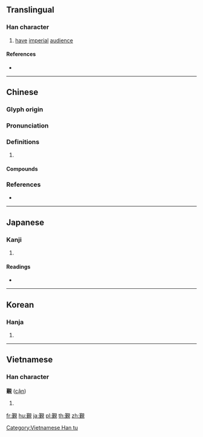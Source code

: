 {{character info/new}}
{{also|觐}}
==Translingual==

===Han character===
{{Han char|rn=147|rad=見|as=11|sn=18|four=46110|canj=TMBUU|ids=⿰堇見}}

# [[have]] [[imperial]] [[audience]]

====References====
* {{Han ref|kx=1137.070|dkj=34952|dj=1604.130|hdz=63673.110|uh=89B2|ud=35250|bh=C2D1|bd=49873}}

----

==Chinese==
{{zh-forms|s=觐}}

===Glyph origin===
{{Han etym}}

===Pronunciation===
{{zh-pron
|m=覲
|c=gan3,gan6,gan2
|mn=kìⁿ
|mc=y
|oc=y
|cat=
}}

===Definitions===
{{zh-hanzi}}

# {{rfdef|zh}}

====Compounds====
{{zh-der|入覲|朝覲|覲禮|覲見|覲謁}}

===References===
* {{R:yue:Hanzi}}

----

==Japanese==

===Kanji===
{{ja-kanji|grade=|rs=見11}}

# {{defn|lang=ja|sort=見11}}

====Readings====
* {{ja-readings|on=[[きん]] (kin)|kun=[[まみえる]] (mamieru)|nanori=}}

----

==Korean==

===Hanja===
{{ko-hanja|hangeul=근|eumhun=|rv=geun|mr=kŭn|y=kun}}

# {{defn|lang=ko|sort=見11}}

----

==Vietnamese==

===Han character===
'''覲''' ([[cận]])

# {{defn|vi}}

[[Category:Vietnamese Han tu]]

[[fr:覲]]
[[hu:覲]]
[[ja:覲]]
[[pl:覲]]
[[th:覲]]
[[zh:覲]]